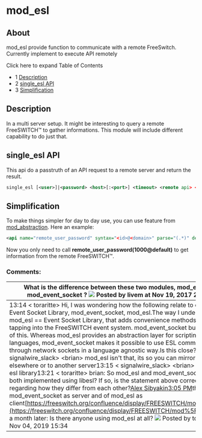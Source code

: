 
# mod_esl 

 

## About

mod\_esl provide function to communicate with a remote FreeSwitch. Currently implement to execute API remotely

Click here to expand Table of Contents

* 1 [Description](#description)
* 2 [single\_esl API](#single_esl-api)
* 3 [Simplification](#simplification)

## Description

In a multi server setup. It might be interesting to query a remote FreeSWITCH™ to gather informations. This module will include different capability to do just that.

## single_esl API

This api do a passtruth of an API request to a remote server and return the result.

```xml
single_esl [<user>]|<password> <host>[:<port>] <timeout> <remote api> <arguments>
```

## Simplification

To make things simpler for day to day use, you can use feature from [mod\_abstraction](mod_abstraction_1966663.mdx#about). Here an example:

```xml
<api name="remote_user_password" syntax="<id>@<domain>" parse="(.*)" destination="single_esl" argument="|ClueCon 192.168.1.2 5000 user_data $1 var effective_caller_id_name"/>
```

Now you only need to call **remote\_user\_password(1000@default)** to get information from the remote FreeSWITCH™.

### Comments:

| What is the difference between these two modules, **mod\_esl** and **mod\_event\_socket** ? ![](/images/icons/contenttypes/comment_16.png) Posted by livem at Nov 19, 2017 21:52                                                                                                                                                                                                                                                                                                                                                                                                                                                                                                                                                                                                                                                                                                                                                                                                                                                                                                                                                                                                                                                                                                                                           |
| ------------------------------------------------------------------------------------------------------------------------------------------------------------------------------------------------------------------------------------------------------------------------------------------------------------------------------------------------------------------------------------------------------------------------------------------------------------------------------------------------------------------------------------------------------------------------------------------------------------------------------------------------------------------------------------------------------------------------------------------------------------------------------------------------------------------------------------------------------------------------------------------------------------------------------------------------------------------------------------------------------------------------------------------------------------------------------------------------------------------------------------------------------------------------------------------------------------------------------------------------------------------------------------------------------------------------- |
| 13:14 \< toraritte> Hi, I was wondering how the following relate to each other: Event Socket Library, mod\_event\_socket, mod\_esl.The way I understand it, mod\_esl == Event Socket Library, that adds convenience methods and allows tapping into the FreeSWITCH event system. mod\_event\_socket builds on top of this. Whereas mod\_esl provides an abstraction layer for scripting languages, mod\_event\_socket makes it possible to use ESL commands through network sockets in a language agnostic way.Is this close?13:15 \< signalwire\_slack> \<brian> mod\_esl isn't that, its so you can mirror events elsewhere or to another server13:15 \< signalwire\_slack> \<brian> libesl is the esl library13:21 \< toraritte> brian: So mod\_esl and mod\_event\_socket are both implemented using libesl? If so, is the statement above correct regarding how they differ from each other?[Alex Sibyakin](https://app.slack.com/team/UDCJ47VU2)[3:05 PM](https://signalwire-community.slack.com/archives/CDC8H14PN/p1572908749429700)think of mod\_event\_socket as server and of mod\_esl as client[https://freeswitch.org/confluence/display/FREESWITCH/mod%5Fesl](https://freeswitch.org/confluence/display/FREESWITCH/mod%5Fesl)Update a month later: Is there anyone using mod\_esl at all? ![](/images/icons/contenttypes/comment_16.png) Posted by toraritte at Nov 04, 2019 15:34 |


